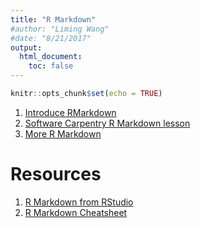 ```yaml
---
title: "R Markdown"
#author: "Liming Wang"
#date: "8/21/2017"
output: 
  html_document:
    toc: false
---
```


```r
knitr::opts_chunk$set(echo = TRUE)
```

1. [Introduce RMarkdown](http://cities.github.io/datascience/rmarkdown.html)
1. [Software Carpentry R Markdown lesson](http://swcarpentry.github.io/r-novice-gapminder/15-knitr-markdown/)
1. [More R Markdown](http://r4ds.had.co.nz/r-markdown.html)

# Resources
1. [R Markdown from RStudio](http://rmarkdown.rstudio.com/lesson-1.html)
1. [R Markdown Cheatsheet](https://www.rstudio.com/wp-content/uploads/2015/02/rmarkdown-cheatsheet.pdf)